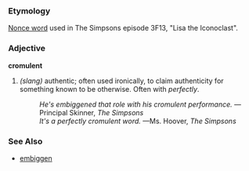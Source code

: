 ===Etymology===
[[Nonce word]] used in The Simpsons episode 3F13, "Lisa the Iconoclast".  

===Adjective===
'''cromulent'''
#''(slang)'' authentic; often used ironically, to claim authenticity for something known to be otherwise.  Often with ''perfectly''.
#:''He's embiggened that role with his cromulent performance.'' —Principal Skinner, ''The Simpsons''
#:''It's a perfectly cromulent word.'' —Ms. Hoover, ''The Simpsons''

===See Also===
*[[embiggen]]